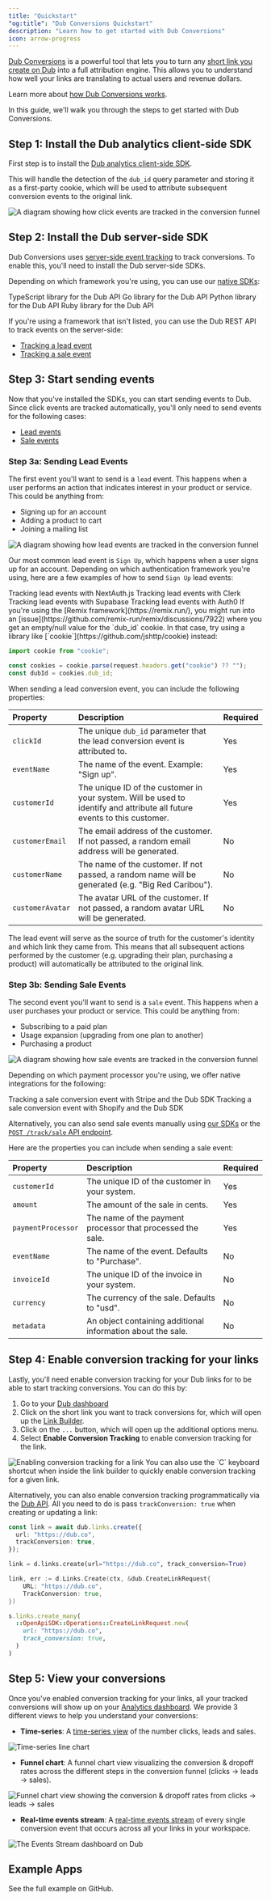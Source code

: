 ```yaml
---
title: "Quickstart"
"og:title": "Dub Conversions Quickstart"
description: "Learn how to get started with Dub Conversions"
icon: arrow-progress
---
```


[Dub Conversions](https://dub.co/help/article/dub-conversions) is a powerful tool that lets you to turn any [short link you create on Dub](https://dub.co/help/article/how-to-create-link) into a full attribution engine. This allows you to understand how well your links are translating to actual users and revenue dollars.

Learn more about [how Dub Conversions works](https://dub.co/help/article/dub-conversions).

In this guide, we'll walk you through the steps to get started with Dub Conversions.

## Step 1: Install the Dub analytics client-side SDK

First step is to install the [Dub analytics client-side SDK](/sdks/client-side/introduction).

This will handle the detection of the `dub_id` query parameter and storing it as a first-party cookie, which will be used to attribute subsequent conversion events to the original link.

<Frame>
  <img
    className="rounded-lg border border-gray-100"
    src="https://assets.dub.co/help/conversion-click-event.png"
    alt="A diagram showing how click events are tracked in the conversion funnel"
  />
</Frame>

## Step 2: Install the Dub server-side SDK

Dub Conversions uses [server-side event tracking](https://dub.co/help/article/dub-conversions#how-are-conversions-tracked) to track conversions. To enable this, you'll need to install the Dub server-side SDKs.

Depending on which framework you're using, you can use our [native SDKs](/sdks/overview):

<CardGroup>
  <Card
    title="TypeScript"
    icon="npm"
    href="/sdks/typescript/overview"
    horizontal
  >
    TypeScript library for the Dub API
  </Card>
  <Card
    title="Go"
    icon="golang"
    href="https://dub.co/solutions/go"
    iconType="brands"
    horizontal
  >
    Go library for the Dub API
  </Card>
  <Card
    title="Python"
    icon="python"
    href="https://dub.co/solutions/python"
    horizontal
  >
    Python library for the Dub API
  </Card>
  <Card title="Ruby" icon="gem" href="https://dub.co/solutions/ruby" horizontal>
    Ruby library for the Dub API
  </Card>
</CardGroup>

If you're using a framework that isn't listed, you can use the Dub REST API to track events on the server-side:

- [Tracking a lead event](/api-reference/endpoint/track-lead)
- [Tracking a sale event](/api-reference/endpoint/track-sale)

## Step 3: Start sending events

Now that you've installed the SDKs, you can start sending events to Dub. Since click events are tracked automatically, you'll only need to send events for the following cases:

- [Lead events](#step-3a-sending-lead-events)
- [Sale events](#step-3b-sending-sale-events)

### Step 3a: Sending Lead Events

The first event you'll want to send is a `lead` event. This happens when a user performs an action that indicates interest in your product or service. This could be anything from:

- Signing up for an account
- Adding a product to cart
- Joining a mailing list

<Frame>
  <img
    className="rounded-lg border border-gray-100"
    src="https://assets.dub.co/help/conversion-lead-event.png"
    alt="A diagram showing how lead events are tracked in the conversion funnel"
  />
</Frame>

Our most common lead event is `Sign Up`, which happens when a user signs up for an account. Depending on which authentication framework you're using, here are a few examples of how to send `Sign Up` lead events:

<CardGroup>
  <Card
    title="NextAuth.js"
    icon="shield-halved"
    iconType="solid"
    href="/conversions/leads/next-auth"
    horizontal
  >
    Tracking lead events with NextAuth.js
  </Card>
  <Card
    title="Clerk"
    icon="shield-halved"
    iconType="solid"
    href="/conversions/leads/clerk"
    horizontal
  >
    Tracking lead events with Clerk
  </Card>
  <Card
    title="Supabase"
    icon="shield-halved"
    iconType="solid"
    href="/conversions/leads/supabase-auth"
    horizontal
  >
    Tracking lead events with Supabase
  </Card>
  <Card
    title="Auth0"
    icon="shield-halved"
    iconType="solid"
    href="/conversions/leads/auth0"
    horizontal
  >
    Tracking lead events with Auth0
  </Card>
</CardGroup>

<Tip>
  If you're using the [Remix framework](https://remix.run/), you might run into an [issue](https://github.com/remix-run/remix/discussions/7922) where you get an empty/null value for the `dub_id` cookie. In that case, try using a library like [`cookie`](https://github.com/jshttp/cookie) instead:

```typescript
import cookie from "cookie";

const cookies = cookie.parse(request.headers.get("cookie") ?? "");
const dubId = cookies.dub_id;
```

</Tip>

When sending a lead conversion event, you can include the following properties:

| Property         | Description                                                                                                              | Required |
| :--------------- | :----------------------------------------------------------------------------------------------------------------------- | :------- |
| `clickId`        | The unique `dub_id` parameter that the lead conversion event is attributed to.                                           | Yes      |
| `eventName`      | The name of the event. Example: "Sign up".                                                                               | Yes      |
| `customerId`     | The unique ID of the customer in your system. Will be used to identify and attribute all future events to this customer. | Yes      |
| `customerEmail`  | The email address of the customer. If not passed, a random email address will be generated.                              | No       |
| `customerName`   | The name of the customer. If not passed, a random name will be generated (e.g. "Big Red Caribou").                       | No       |
| `customerAvatar` | The avatar URL of the customer. If not passed, a random avatar URL will be generated.                                    | No       |

The lead event will serve as the source of truth for the customer's identity and which link they came from. This means that all subsequent actions performed by the customer (e.g. upgrading their plan, purchasing a product) will automatically be attributed to the original link.

### Step 3b: Sending Sale Events

The second event you'll want to send is a `sale` event. This happens when a user purchases your product or service. This could be anything from:

- Subscribing to a paid plan
- Usage expansion (upgrading from one plan to another)
- Purchasing a product

<Frame>
  <img
    className="rounded-lg border border-gray-100"
    src="https://assets.dub.co/help/conversion-sale-event.png"
    alt="A diagram showing how sale events are tracked in the conversion funnel"
  />
</Frame>

Depending on which payment processor you're using, we offer native integrations for the following:

<CardGroup cols={1}>
  <Card
    title="Stripe"
    icon="stripe"
    href="/conversions/sales/stripe"
    horizontal
  >
    Tracking a sale conversion event with Stripe and the Dub SDK
  </Card>
  <Card
    title="Shopify"
    icon="shopify"
    href="/conversions/sales/shopify"
    horizontal
  >
    Tracking a sale conversion event with Shopify and the Dub SDK
  </Card>
</CardGroup>

Alternatively, you can also send sale events manually using [our SDKs](/sdks/overview) or the [`POST /track/sale` API endpoint](/api-reference/endpoint/track-sale).

Here are the properties you can include when sending a sale event:

| Property           | Description                                                 | Required |
| :----------------- | :---------------------------------------------------------- | :------- |
| `customerId`       | The unique ID of the customer in your system.               | Yes      |
| `amount`           | The amount of the sale in cents.                            | Yes      |
| `paymentProcessor` | The name of the payment processor that processed the sale.  | Yes      |
| `eventName`        | The name of the event. Defaults to "Purchase".              | No       |
| `invoiceId`        | The unique ID of the invoice in your system.                | No       |
| `currency`         | The currency of the sale. Defaults to "usd".                | No       |
| `metadata`         | An object containing additional information about the sale. | No       |

## Step 4: Enable conversion tracking for your links

Lastly, you'll need enable conversion tracking for your Dub links for to be able to start tracking conversions. You can do this by:

1. Go to your [Dub dashboard](https://app.dub.co)
2. Click on the short link you want to track conversions for, which will open up the [Link Builder](https://dub.co/help/article/dub-link-builder).
3. Click on the `...` button, which will open up the additional options menu.
4. Select **Enable Conversion Tracking** to enable conversion tracking for the link.

<Frame>
  <img
    src="/images/enable-conversion-tracking.png"
    alt="Enabling conversion tracking for a link"
  />
</Frame>

<Tip>
  You can also use the `C` keyboard shortcut when inside the link builder to
  quickly enable conversion tracking for a given link.
</Tip>

Alternatively, you can also enable conversion tracking programmatically via the [Dub API](/api-reference/introduction). All you need to do is pass `trackConversion: true` when creating or updating a link:

<CodeGroup>

```typescript TypeScript
const link = await dub.links.create({
  url: "https://dub.co",
  trackConversion: true,
});
```

```python Python
link = d.links.create(url="https://dub.co", track_conversion=True)
```

```go Go
link, err := d.Links.Create(ctx, &dub.CreateLinkRequest{
    URL: "https://dub.co",
    TrackConversion: true,
})
```

```ruby Ruby
s.links.create_many(
  ::OpenApiSDK::Operations::CreateLinkRequest.new(
    url: "https://dub.co",
    track_conversion: true,
  )
)
```

</CodeGroup>

## Step 5: View your conversions

Once you've enabled conversion tracking for your links, all your tracked conversions will show up on your [Analytics dashboard](https://dub.co/help/article/dub-analytics). We provide 3 different views to help you understand your conversions:

- **Time-series**: A [time-series view](https://dub.co/help/article/dub-analytics#1-time-series-analytics-chart) of the number clicks, leads and sales.

<Frame>
  <img
    src="https://assets.dub.co/help/conversions-timeseries-analytics.png"
    alt="Time-series line chart"
  />
</Frame>

- **Funnel chart**: A funnel chart view visualizing the conversion & dropoff rates across the different steps in the conversion funnel (clicks → leads → sales).

<Frame>
  <img
    src="https://assets.dub.co/help/conversion-funnel-chart.png"
    alt="Funnel chart view showing the conversion & dropoff rates from clicks → leads → sales"
  />
</Frame>

- **Real-time events stream**: A [real-time events stream](https://dub.co/help/article/real-time-events-stream) of every single conversion event that occurs across all your links in your workspace.

<Frame>
  <img
    src="https://assets.dub.co/help/conversions-events-stream-dashboard.png"
    alt="The Events Stream dashboard on Dub"
  />
</Frame>

## Example Apps

<CardGroup cols={2}>
  <Card
    title="Dub Conversions Demo App"
    icon="github"
    href="https://github.com/dubinc/examples/tree/main/conversions"
    color="#333333"
  >
    See the full example on GitHub.
  </Card>
</CardGroup>
